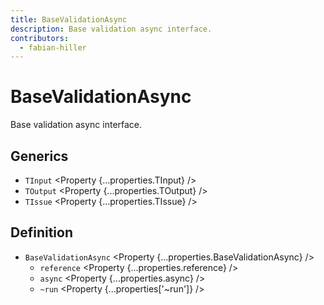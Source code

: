 ```yaml
---
title: BaseValidationAsync
description: Base validation async interface.
contributors:
  - fabian-hiller
---
```



# BaseValidationAsync

Base validation async interface.

## Generics

- `TInput` <Property {...properties.TInput} />
- `TOutput` <Property {...properties.TOutput} />
- `TIssue` <Property {...properties.TIssue} />

## Definition

- `BaseValidationAsync` <Property {...properties.BaseValidationAsync} />
  - `reference` <Property {...properties.reference} />
  - `async` <Property {...properties.async} />
  - `~run` <Property {...properties['~run']} />
